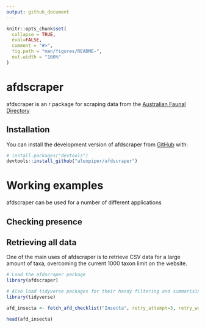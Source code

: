 ```yaml
---
output: github_document
---
```


<!-- README.md is generated from README.Rmd. Please edit that file -->

```r
knitr::opts_chunk$set(
  collapse = TRUE,
  eval=FALSE,
  comment = "#>",
  fig.path = "man/figures/README-",
  out.width = "100%"
)
```

# afdscraper

<!-- badges: start -->
<!-- badges: end -->

afdscraper is an r package for scraping data from the [Australian Faunal Directory](https://biodiversity.org.au/afd/home)

## Installation

You can install the development version of afdscraper from [GitHub](https://github.com/) with:

``` r
# install.packages("devtools")
devtools::install_github("alexpiper/afdscraper")
```

# Working examples

afdscraper can be used for a number of different applications

## Checking presence

## Retrieving all data

One of the main uses of afdscraper is to retrieve CSV data for a large amount of taxa, overcoming the current 1000 taxon limit on the website.

```r
# Load the afdscraper package
library(afdscraper)

# Also load tidyverse packages for their handy filtering and summarising functiosn
library(tidyverse)

afd_insecta <- fetch_afd_checklist("Insecta", retry_attempt=3, retry_wait=5, quiet=FALSE)

head(afd_insecta)
```
